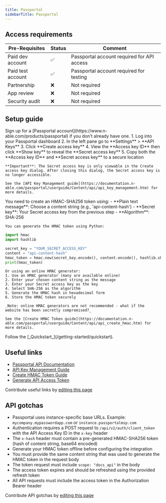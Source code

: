 ```yaml
---
title: Passportal
sidebarTitle: Passportal
---
```



<Overview />
<PreBuiltTooling />
<PreBuiltUseCases />

## Access requirements
| Pre-Requisites | Status | Comment|
| - | - | - |
| Paid dev account | ✅  | Passportal account required for API access |
| Paid test account | ✅ | Passportal account required for testing |
| Partnership | ❌ | Not required |
| App review | ❌ | Not required |
| Security audit | ❌ | Not required |

## Setup guide
<Steps>
  <Step title="Create a Passportal account">
    Sign up for a [Passportal account](https://www.n-able.com/products/passportal) if you don't already have one.
  </Step>
  <Step title="Generate API Access Key ID and Secret Access Key">
    1. Log into your Passportal dashboard
    2. In the left pane go to **Settings** > **API Keys**
    3. Click **Create access key**
    4. View the **Access key ID** then click **Show key** to reveal the **Secret access key**
    5. Copy both the **Access key ID** and **Secret access key** to a secure location
    
    **Important**: The Secret access key is only viewable in the Create access key dialog. After closing this dialog, the Secret access key is no longer accessible.
    
    See the [API Key Management guide](https://documentation.n-able.com/passportal/userguide/Content/api/api_key_management.htm) for more details.
  </Step>
  <Step title="Generate HMAC Token">
    You need to create an HMAC-SHA256 token using:
    - **Plain text message**: Choose a content string (e.g., 'api-content-hash')
    - **Secret key**: Your Secret access key from the previous step
    - **Algorithm**: SHA-256
    
    You can generate the HMAC token using Python:
    
```python
import hmac
import hashlib

secret_key = "YOUR_SECRET_ACCESS_KEY"
content = "api-content-hash"
hmac_token = hmac.new(secret_key.encode(), content.encode(), hashlib.sha256).hexdigest()
print(hmac_token)
```

    Or using an online HMAC generator:
    1. Use an HMAC generator (many are available online)
    2. Enter your chosen content string as the message
    3. Enter your Secret access key as the key
    4. Select SHA-256 as the algorithm
    5. Generate the HMAC hash in hexadecimal form
    6. Store the HMAC token securely

    _Note: online HMAC generators are not recommended - what if the website has been secretly compromised?_

    See the [Create HMAC Token guide](https://documentation.n-able.com/passportal/userguide/Content/api/api_create_hmac.htm) for more details.
  </Step>
  <Step title="Next">
    Follow the [_Quickstart_](/getting-started/quickstart).
  </Step>
</Steps>

## Useful links

- [Passportal API Documentation](https://documentation.n-able.com/passportal/userguide/Content/api/api_information.htm)
- [API Key Management Guide](https://documentation.n-able.com/passportal/userguide/Content/api/api_key_management.htm)
- [Create HMAC Token Guide](https://documentation.n-able.com/passportal/userguide/Content/api/api_create_hmac.htm)
- [Generate API Access Token](https://documentation.n-able.com/passportal/userguide/Content/api/api_authorization.htm)

<Note>Contribute useful links by [editing this page](https://github.com/nangohq/nango/tree/master/docs/integrations/all/passportal.mdx)</Note>

## API gotchas

- Passportal uses instance-specific base URLs. Example: `mycompany.mypasswordapp.com` or `instance.passportalmsp.com`
- Authentication requires a POST request to `/api/v2/auth/client_token` with the API Access Key ID in the `x-key` header
- The `x-hash` header must contain a pre-generated HMAC-SHA256 token (hash of content string, base64 encoded)
- Generate your HMAC token offline before configuring the integration
- You must provide the same content string that was used to generate the HMAC token in the request body
- The token request must include `scope: "docs_api"` in the body
- The access token expires and should be refreshed using the provided refresh token
- All API requests must include the access token in the Authorization Bearer header

<Note>Contribute API gotchas by [editing this page](https://github.com/nangohq/nango/tree/master/docs/integrations/all/passportal.mdx)</Note>
